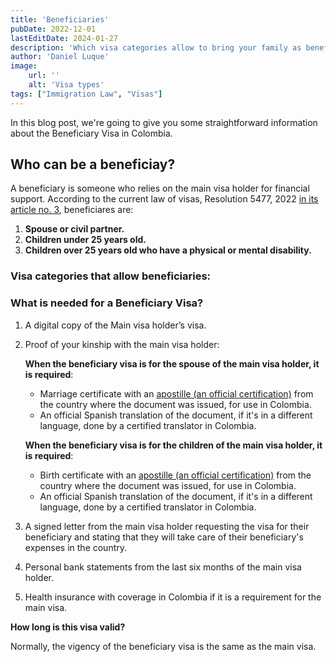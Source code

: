 ```yaml
---
title: 'Beneficiaries'
pubDate: 2022-12-01
lastEditDate: 2024-01-27
description: 'Which visa categories allow to bring your family as beneficiaries?'
author: 'Daniel Luque'
image:
    url: ''
    alt: 'Visa types'
tags: ["Immigration Law", "Visas"]
---
```


In this blog post, we're going to give you some straightforward information about the Beneficiary Visa in Colombia.

## Who can be a beneficiay?

A beneficiary is someone who relies on the main visa holder for financial support. According to the current law of visas, Resolution 5477, 2022 [in its article no. 3](https://www.cancilleria.gov.co/sites/default/files/Normograma/docs/resolucion_minrelaciones_5477_2022.htm#top:~:text=ART%C3%8DCULO%203o.-,DEFINICIONES,-.%20Para%20los), beneficiares are:

1. **Spouse or civil partner.**
2. **Children under 25 years old.**
3. **Children over 25 years old who have a physical or mental disability.**

### **Visa categories that allow beneficiaries:**

<BenVisas />



### **What is needed for a Beneficiary Visa?**

1. A digital copy of the Main visa holder’s visa.
2. Proof of your kinship with the main visa holder: 
    
    **When the beneficiary visa is for the spouse of the main visa holder, it is required**: 
    
    - Marriage certificate with an [apostille (an official certification)](https://www.notion.so/Apostille-EN-ES-047b20fc29d049aba49b9f9da1dc56f7?pvs=21) from the country where the document was issued, for use in Colombia.
    - An official Spanish translation of the document, if it's in a different language, done by a certified translator in Colombia.
    
    **When the beneficiary visa is for the children of the main visa holder, it is required**: 
    
    - Birth certificate with an [apostille (an official certification)](https://www.notion.so/Apostille-EN-ES-047b20fc29d049aba49b9f9da1dc56f7?pvs=21) from the country where the document was issued, for use in Colombia.
    - An official Spanish translation of the document, if it's in a different language, done by a certified translator in Colombia.
3. A signed letter from the main visa holder requesting the visa for their beneficiary and stating that they will take care of their beneficiary's expenses in the country.
4. Personal bank statements from the last six months of the main visa holder.
5. Health insurance with coverage in Colombia if it is a requirement for the main visa.

**How long is this visa valid?** 

Normally, the vigency of the beneficiary visa is the same as the main visa.